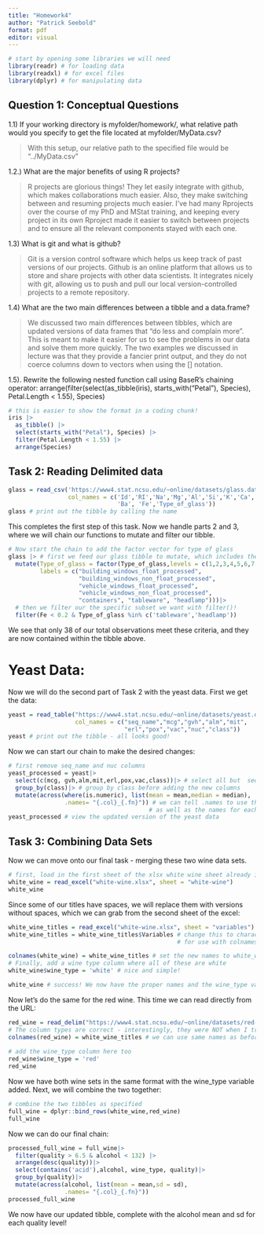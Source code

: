 ```yaml
---
title: "Homework4"
author: "Patrick Seebold"
format: pdf
editor: visual
---
```


```r
# start by opening some libraries we will need
library(readr) # for loading data
library(readxl) # for excel files
library(dplyr) # for manipulating data
```

## Question 1: Conceptual Questions

1.1) If your working directory is myfolder/homework/, what relative path would you specify to get the file located at myfolder/MyData.csv?

> With this setup, our relative path to the specified file would be "../MyData.csv"

1.2.) What are the major benefits of using R projects?

> R projects are glorious things! They let easily integrate with github, which makes collaborations much easier. Also, they make switching between and resuming projects much easier. I've had many Rprojects over the course of my PhD and MStat training, and keeping every project in its own Rproject made it easier to switch between projects and to ensure all the relevant components stayed with each one.

1.3) What is git and what is github?

> Git is a version control software which helps us keep track of past versions of our projects. Github is an online platform that allows us to store and share projects with other data scientists. It integrates nicely with git, allowing us to push and pull our local version-controlled projects to a remote repository.

1.4) What are the two main differences between a tibble and a data.frame?

> We discussed two main differences between tibbles, which are updated versions of data frames that "do less and complain more". This is meant to make it easier for us to see the problems in our data and solve them more quickly. The two examples we discussed in lecture was that they provide a fancier print output, and they do not coerce columns down to vectors when using the \[\] notation.

1.5). Rewrite the following nested function call using BaseR’s chaining operator: arrange(filter(select(as_tibble(iris), starts_with("Petal"), Species), Petal.Length \< 1.55), Species)

```r
# this is easier to show the format in a coding chunk!
iris |>
  as_tibble() |>
  select(starts_with("Petal"), Species) |>
  filter(Petal.Length < 1.55) |>
  arrange(Species)
```

## Task 2: Reading Delimited data

```r
glass = read_csv('https://www4.stat.ncsu.edu/~online/datasets/glass.data',
                 col_names = c('Id','RI','Na','Mg','Al','Si','K','Ca',
                               'Ba', 'Fe','Type_of_glass'))
glass # print out the tibble by calling the name
```

This completes the first step of this task. Now we handle parts 2 and 3, where we will chain our functions to mutate and filter our tibble.

```r
# Now start the chain to add the factor vector for type of glass
glass |> # first we feed our glass tibble to mutate, which includes the factor()
  mutate(Type_of_glass = factor(Type_of_glass,levels = c(1,2,3,4,5,6,7),
         labels = c("building_windows_float_processed",  
                    "building_windows_non_float_processed",
                    "vehicle_windows_float_processed", 
                    "vehicle_windows_non_float_processed",
                    "containers", "tableware", "headlamp")))|>
  # then we filter our the specific subset we want with filter()!
  filter(Fe < 0.2 & Type_of_glass %in% c('tableware','headlamp'))

```

We see that only 38 of our total observations meet these criteria, and they are now contained within the tibble above.

# Yeast Data:

Now we will do the second part of Task 2 with the yeast data. First we get the data:

```r
yeast = read_table("https://www4.stat.ncsu.edu/~online/datasets/yeast.data",
                   col_names = c("seq_name","mcg","gvh","alm","mit",
                                 "erl","pox","vac","nuc","class"))
yeast # print out the tibble - all looks good!
```

Now we can start our chain to make the desired changes:

```r
# first remove seq_name and nuc columns
yeast_processed = yeast|>
  select(c(mcg, gvh,alm,mit,erl,pox,vac,class))|> # select all but  seqname & nuc
  group_by(class)|> # group by class before adding the new columns
  mutate(across(where(is.numeric), list(mean = mean,median = median),
                .names= "{.col}_{.fn}")) # we can tell .names to use the fn as
                                        # as well as the names for each measure
yeast_processed # view the updated version of the yeast data
```

## Task 3: Combining Data Sets

Now we can move onto our final task - merging these two wine data sets.

```r
# first, load in the first sheet of the xlsx white wine sheet already in our wd
white_wine = read_excel("white-wine.xlsx", sheet = "white-wine")
white_wine 
```

Since some of our titles have spaces, we will replace them with versions without spaces, which we can grab from the second sheet of the excel:

```r
white_wine_titles = read_excel("white-wine.xlsx", sheet = "variables")
white_wine_titles = white_wine_titles$Variables # change this to character vector
                                                # for use with colnames

colnames(white_wine) = white_wine_titles # set the new names to white_wine tibble
# Finally, add a wine type column where all of these are white
white_wine$wine_type = 'white' # nice and simple!

white_wine # success! We now have the proper names and the wine_type variable
```

Now let's do the same for the red wine. This time we can read directly from the URL:

```r
red_wine = read_delim("https://www4.stat.ncsu.edu/~online/datasets/red-wine.csv",";")
# The column types are correct - interestingly, they were NOT when I tried open_csv2!
colnames(red_wine) = white_wine_titles # we can use same names as before
                                      
# add the wine_type column here too
red_wine$wine_type = 'red'
red_wine
```

Now we have both wine sets in the same format with the wine_type variable added. Next, we will combine the two together:

```r
# combine the two tibbles as specified
full_wine = dplyr::bind_rows(white_wine,red_wine)
full_wine
```

Now we can do our final chain:

```r
processed_full_wine = full_wine|>
  filter(quality > 6.5 & alcohol < 132) |>
  arrange(desc(quality))|>
  select(contains('acid'),alcohol, wine_type, quality)|>
  group_by(quality)|>
  mutate(across(alcohol, list(mean = mean,sd = sd),
                .names= "{.col}_{.fn}"))
processed_full_wine
```

We now have our updated tibble, complete with the alcohol mean and sd for each quality level!
